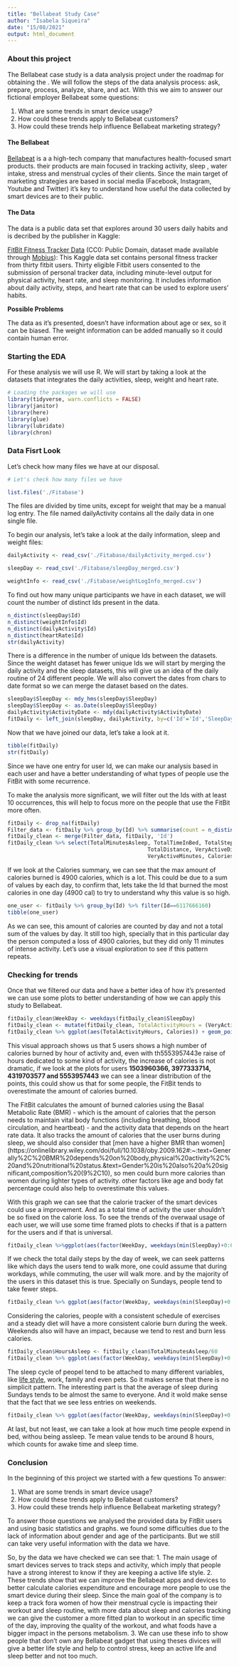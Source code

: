 ```yaml
---
title: "Bellabeat Study Case"
author: "Isabela Siqueira"
date: "15/08/2021"
output: html_document
---
```


### About this project

The Bellabeat case study is a data analysis project under the roadmap for obtaining the  \textbf{Google Data Analytics Professional Certificate}. We will follow the steps of the data analysis process: ask, prepare, process, analyze, share, and act. With this we aim to answer our fictional employer Bellabeat some questions:

1. What are some trends in smart device usage?
2. How could these trends apply to Bellabeat customers?
3. How could these trends help influence Bellabeat marketing strategy?


#### The Bellabeat

[Bellabeat](https://bellabeat.com/about/) is a a high-tech company that manufactures health-focused smart products. their products are main focused in tracking activity, sleep , water intake, stress and menstrual cycles of their clients.
Since the main target of marketing strategies are based in social media (Facebook, Instagram, Youtube and Twitter) it's key to understand how useful the data collected by smart devices are to their public.

#### The Data

The data is a public data set that explores around 30 users daily habits and is decribed by the publisher in Kaggle:

[FitBit Fitness Tracker Data](https://www.kaggle.com/arashnic/fitbit) (CC0: Public Domain, dataset made available through [Mobius](https://www.kaggle.com/arashnic)): This Kaggle data set contains personal fitness tracker from thirty fitbit users. Thirty eligible Fitbit users consented to the submission of personal tracker data, including minute-level output for physical activity, heart rate, and sleep monitoring. It includes information about daily activity, steps, and heart rate that can be used to explore users’ habits.

**Possible Problems**

The data as it's presented, doesn't have information about age or sex, so it can be biased. The weight information can be added manually so it could contain human error.

### Starting the EDA

For these analysis we will use R. We will start by taking a look at the datasets that integrates the daily activities, sleep, weight and heart rate. 

```r
# Loading the packages we will use
library(tidyverse, warn.conflicts = FALSE)
library(janitor)
library(here)
library(glue)
library(lubridate)
library(chron)
```

### Data Fisrt Look

Let's check how many files we have at our disposal.

```r
# Let's check how many files we have

list.files('./Fitabase')

```

The files are divided by time units, except for weight that may be a manual log entry. The file named dailyActivity contains all the daily data in one single file.  

To begin our analysis, let's take a look at the daily information, sleep and weight files: 

```r
dailyActivity <- read_csv('./Fitabase/dailyActivity_merged.csv')

sleepDay <- read_csv('./Fitabase/sleepDay_merged.csv')

weightInfo <- read_csv('./Fitabase/weightLogInfo_merged.csv')
```

To find out how many unique participants we have in each dataset, we will count the number of distinct Ids present in the data.

```r
n_distinct(sleepDay$Id)
n_distinct(weightInfo$Id)
n_distinct(dailyActivity$Id)
n_distinct(heartRate$Id)
str(dailyActivity)
```
There is a difference in the number of unique Ids between the datasets. Since the weight dataset has fewer unique Ids we will start by merging the daily activity and the sleep datasets, this will give us an idea of the daily routine of 24 different people. We will also convert the dates from chars to date format so we can merge the dataset based on the dates.

```r
sleepDay$SleepDay <- mdy_hms(sleepDay$SleepDay)
sleepDay$SleepDay <- as.Date(sleepDay$SleepDay)
dailyActivity$ActivityDate <- mdy(dailyActivity$ActivityDate)
fitDaily <- left_join(sleepDay, dailyActivity, by=c('Id'='Id','SleepDay'='ActivityDate'))
```

Now that we have joined our data, let's take a look at it.

```r
tibble(fitDaily)
str(fitDaily)
```
Since we have one entry for user Id, we can make our analysis based in each user and have a better understanding of what types of people use the FitBit with some recurrence. 

To make the analysis more significant, we will filter out the Ids with at least 10 occurrences, this will help to focus more on the people that use the FitBit more often.

```r
fitDaily <- drop_na(fitDaily)
Filter_data <- fitDaily %>% group_by(Id) %>% summarise(count = n_distinct(SleepDay)) %>% filter(count>10)
fitDaily_clean <- merge(Filter_data, fitDaily, 'Id')
fitDaily_clean %>% select(TotalMinutesAsleep, TotalTimeInBed, TotalSteps, 
                                            TotalDistance, VeryActiveDistance, SedentaryMinutes,
                                            VeryActiveMinutes, Calories) %>% summary()
```
If we look at the Calories summary, we can see that the max amount of calories burned is 4900 calories, which is a lot. This could be due to a sum of values by each day, to confirm that, lets take the Id that burned the most calories in one day (4900 cal) to try to understand why this value is so high.

```r
one_user <- fitDaily %>% group_by(Id) %>% filter(Id==6117666160)
tibble(one_user)
```

As we can see, this amount of calories are counted by day and not a total sum of the values by day. It still too high, specially that in this particular day the person computed a loss of 4900 calories, but they did only 11 minutes of intense activity. Let's use a visual exploration to see if this pattern repeats.

### Checking for trends
 
Once that we filtered our data and have a better idea of how it's presented we can use some plots to better understanding of how we can apply this study to Bellabeat.


```r
fitDaily_clean$WeekDay <- weekdays(fitDaily_clean$SleepDay)
fitDaily_clean <- mutate(fitDaily_clean, TotalActivityHours = (VeryActiveMinutes+FairlyActiveMinutes+LightlyActiveMinutes)/60)
fitDaily_clean %>% ggplot(aes(TotalActivityHours, Calories)) + geom_point() + facet_wrap(~Id) + theme(axis.text.x = element_text(angle=45)) + labs(title = 'Calories Expent in All types of Activities', x = 'Activity/Hours') 
```

This visual approach shows us that 5 users shows a high number of calories burned by hour of activity and, even with th5553957443e raise of hours dedicated to some kind of activity, the increase of calories is not dramatic, if we look at the plots for users **1503960366, 3977333714, 4319703577 and 5553957443** we can see a linear distribution of the points, this could show us that for some people, the FitBit tends to overestimate the amount of calories burned.

The FitBit calculates the amount of burned calories using the Basal Metabolic Rate (BMR) - which is the amount of calories that the person needs to maintain vital body functions (including breathing, blood circulation, and heartbeat) - and the activity data that depends on the heart rate data. It also tracks the amount of calories that the user burns during sleep, we should also consider that [men have a higher BMR than women](https://onlinelibrary.wiley.com/doi/full/10.1038/oby.2009.162#:~:text=Generally%2C%20BMR%20depends%20on%20body,physical%20activity%2C%20and%20nutritional%20status.&text=Gender%20is%20also%20a%20significant,composition%20(9%2C10), so men could burn more calories than women during lighter types of activity. other factors like age and body fat percentage could also help to overestimate this values.

With this graph we can see that the calorie tracker of the smart devices could use a improvement. And as a total time of activity the user shouldn't be so fixed on the calorie loss.
To see the trends of the overwaal usage of each user, we will use some time framed plots to checks if that is a pattern for the users and if that is universal.

```r
fitDaily_clean %>%ggplot(aes(factor(WeekDay, weekdays(min(SleepDay)+0:6)), TotalSteps)) + geom_col()  + facet_wrap(~Id) + theme(axis.text.x = element_text(angle=90)) + labs(title = 'Total Steps in a week', x = 'Day of Week', y='Total Steps') 
```
If we check the total daily steps by the day of week, we can seek patterns like which days the users tend to walk more, one could assume that during workdays, while commuting, the user will walk more. and by the majority of the users in this dataset this is true. Specially on Sundays, people tend to take fewer steps. 

```r
fitDaily_clean %>% ggplot(aes(factor(WeekDay, weekdays(min(SleepDay)+0:6)), Calories)) + geom_col() + facet_wrap(~Id) + theme(axis.text.x = element_text(angle=90)) + labs(title = 'Total Calories Burned in a Week', x = 'Day of Week', y='Calories')
```
Considering the calories, people with a consistent schedule of exercises and a steady diet will have a more consistent calorie burn during the week. Weekends also will have an impact, because we tend to rest and burn less calories.

```r
fitDaily_clean$HoursAsleep <- fitDaily_clean$TotalMinutesAsleep/60
fitDaily_clean %>% ggplot(aes(factor(WeekDay, weekdays(min(SleepDay)+0:6)), HoursAsleep)) + geom_col() + facet_wrap(~Id) + theme(axis.text.x = element_text(angle=90)) + labs(title = 'Sleep in a week', x = 'Day of Week', y='Total sleep in Hours')
```
The sleep cycle of peopel tend to be attached to many different variables, like [life style](https://www.tandfonline.com/doi/abs/10.3109/07420528.2013.813528), work, family and even pets. So it makes sense that there is no simplicit pattern. The interesting part is that the average of sleep during Sundays tends to be almost the same to everyone. And it wold make sense that the fact that we see less entries on weekends.

```r
fitDaily_clean %>% ggplot(aes(factor(WeekDay, weekdays(min(SleepDay)+0:6)), (TotalTimeInBed/60))) + geom_boxplot() + facet_wrap(~Id) + theme(axis.text.x = element_text(angle=90)) + labs(title = 'Total Minutes Expended in Bed', x = 'Day of Week', y='Time Expended in Bed')
```
At last, but not least, we can take a look at how much time people expend in bed, withou being assleep. Te mean value tends to be around 8 hours, which counts for awake time and sleep time. 

### Conclusion

In the beginning of this project we started with a few questions To answer:

1. What are some trends in smart device usage?
2. How could these trends apply to Bellabeat customers?
3. How could these trends help influence Bellabeat marketing strategy?

To answer those questions we analysed the provided data by FitBit users and using basic statistics and graphs. we found some difficulties due to the lack of information about gender and age of the participants. But we still can take very useful information with the data we have.

So, by the data we have checked we can see that:
1. The main usage of smart devices serves to track steps and activity, which imply that people have a strong interest to know if they are keeping a active life style. 
2. These trends show that we can improve the Bellabeat apps and devices to better calculate calories expenditure and encourage more people to use the smart device during their sleep. Since the main goal of the company is to keep a track fora women of how their menstrual cycle is impacting their workout and sleep routine, with more data about sleep and calories tracking we can give the customer a more fitted plan to workout in an specific time of the day, improving the quality of the workout, and what foods have a bigger impact in the persons metabolism.
3. We can use these info to show people that don't own any Bellabeat gadget that using theses divices will give a better life style and help to control stress, keep an active life and sleep better and not too much.





